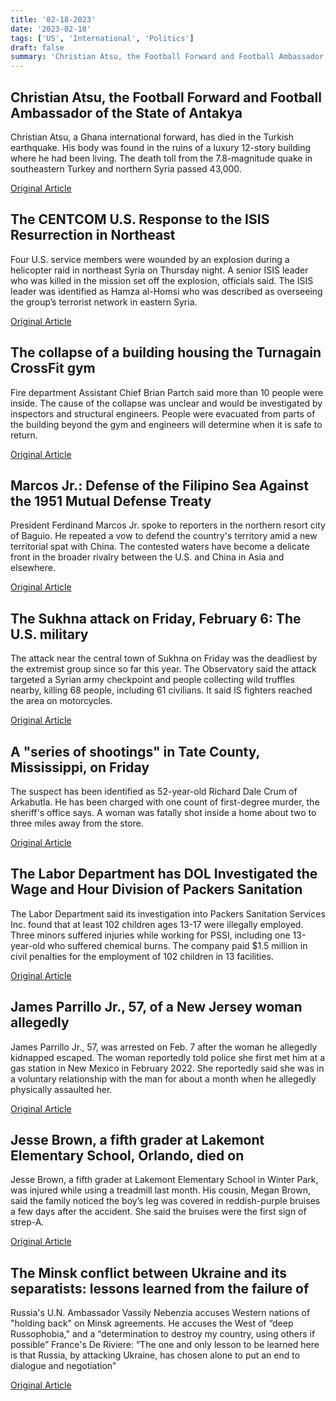 ```yaml
---
title: '02-18-2023'
date: '2023-02-18'
tags: ['US', 'International', 'Politics']
draft: false
summary: 'Christian Atsu, the Football Forward and Football Ambassador of the State of Antakya...'
---
```


## Christian Atsu, the Football Forward and Football Ambassador of the State of Antakya
Christian Atsu, a Ghana international forward, has died in the Turkish earthquake. His body was found in the ruins of a luxury 12-story building where he had been living. The death toll from the 7.8-magnitude quake in southeastern Turkey and northern Syria passed 43,000.

[Original Article](https://abcnews.go.com/US/wireStory/ghana-soccer-player-christian-atsu-dies-turkey-earthquake-97305821)

## The CENTCOM U.S. Response to the ISIS Resurrection in Northeast
Four U.S. service members were wounded by an explosion during a helicopter raid in northeast Syria on Thursday night. A senior ISIS leader who was killed in the mission set off the explosion, officials said. The ISIS leader was identified as Hamza al-Homsi who was described as overseeing the group’s terrorist network in eastern Syria.

[Original Article](https://abcnews.go.com/International/4-us-service-members-wounded-helicopter-raid-killed/story?id=97289403)

## The collapse of a building housing the Turnagain CrossFit gym
Fire department Assistant Chief Brian Partch said more than 10 people were inside. The cause of the collapse was unclear and would be investigated by inspectors and structural engineers. People were evacuated from parts of the building beyond the gym and engineers will determine when it is safe to return.

[Original Article](https://abcnews.go.com/US/wireStory/alaska-building-collapse-kills-1-victim-2nd-hospitalized-97305072)

## Marcos Jr.: Defense of the Filipino Sea Against the 1951 Mutual Defense Treaty
President Ferdinand Marcos Jr. spoke to reporters in the northern resort city of Baguio. He repeated a vow to defend the country's territory amid a new territorial spat with China. The contested waters have become a delicate front in the broader rivalry between the U.S. and China in Asia and elsewhere.

[Original Article](https://abcnews.go.com/International/wireStory/marcos-china-laser-activate-us-defense-pact-97304800)

## The Sukhna attack on Friday, February 6: The U.S. military
The attack near the central town of Sukhna on Friday was the deadliest by the extremist group since so far this year. The Observatory said the attack targeted a Syrian army checkpoint and people collecting wild truffles nearby, killing 68 people, including 61 civilians. It said IS fighters reached the area on motorcycles.

[Original Article](https://abcnews.go.com/International/wireStory/death-toll-islamic-state-attack-syria-53-97306662)

## A "series of shootings" in Tate County, Mississippi, on Friday
The suspect has been identified as 52-year-old Richard Dale Crum of Arkabutla. He has been charged with one count of first-degree murder, the sheriff's office says. A woman was fatally shot inside a home about two to three miles away from the store.

[Original Article](https://abcnews.go.com/US/suspect-series-shootings-mississippi-custody/story?id=97296655)

## The Labor Department has DOL Investigated the Wage and Hour Division of Packers Sanitation
The Labor Department said its investigation into Packers Sanitation Services Inc. found that at least 102 children ages 13-17 were illegally employed. Three minors suffered injuries while working for PSSI, including one 13-year-old who suffered chemical burns. The company paid $1.5 million in civil penalties for the employment of 102 children in 13 facilities.

[Original Article](https://abcnews.go.com/Politics/labor-department-fines-food-sanitation-contractor-15m-child/story?id=97295033)

## James Parrillo Jr., 57, of a New Jersey woman allegedly
James Parrillo Jr., 57, was arrested on Feb. 7 after the woman he allegedly kidnapped escaped. The woman reportedly told police she first met him at a gas station in New Mexico in February 2022. She reportedly said she was in a voluntary relationship with the man for about a month when he allegedly physically assaulted her.

[Original Article](https://abcnews.go.com/US/man-charged-kidnapping-after-allegedly-holding-woman-hostage/story?id=97297893)

## Jesse Brown, a fifth grader at Lakemont Elementary School, Orlando, died on
Jesse Brown, a fifth grader at Lakemont Elementary School in Winter Park, was injured while using a treadmill last month. His cousin, Megan Brown, said the family noticed the boy’s leg was covered in reddish-purple bruises a few days after the accident. She said the bruises were the first sign of strep-A.

[Original Article](https://abcnews.go.com/US/wireStory/family-boy-11-dies-infection-after-sprained-ankle-97300901)

## The Minsk conflict between Ukraine and its separatists: lessons learned from the failure of
Russia's U.N. Ambassador Vassily Nebenzia accuses Western nations of "holding back" on Minsk agreements. He accuses the West of “deep Russophobia," and a “determination to destroy my country, using others if possible” France's De Riviere: “The one and only lesson to be learned here is that Russia, by attacking Ukraine, has chosen alone to put an end to dialogue and negotiation”

[Original Article](https://abcnews.go.com/International/wireStory/russian-envoy-claims-west-determined-destroy-russia-97304603)
